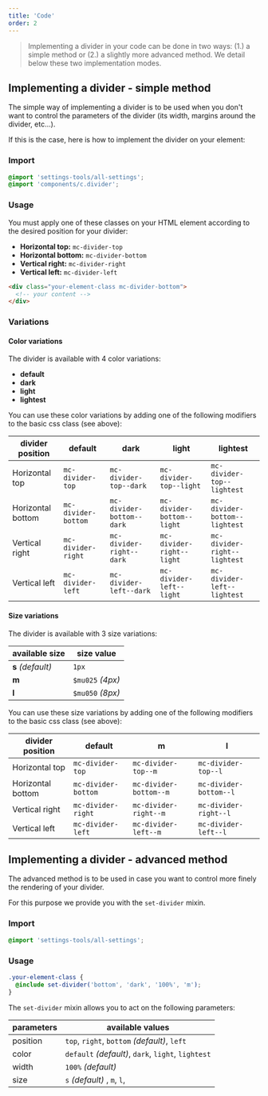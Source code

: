 ```yaml
---
title: 'Code'
order: 2
---
```


> Implementing a divider in your code can be done in two ways: (1.) a simple method or (2.) a slightly more advanced method. We detail below these two implementation modes.

## Implementing a divider - simple method

The simple way of implementing a divider is to be used when you don't want to control the parameters of the divider (its width, margins around the divider, etc...).

If this is the case, here is how to implement the divider on your element:

### Import

```scss
@import 'settings-tools/all-settings';
@import 'components/c.divider';
```

### Usage

You must apply one of these classes on your HTML element according to the desired position for your divider:

- **Horizontal top:** `mc-divider-top`
- **Horizontal bottom:** `mc-divider-bottom`
- **Vertical right:** `mc-divider-right`
- **Vertical left:** `mc-divider-left`

```html
<div class="your-element-class mc-divider-bottom">
  <!-- your content -->
</div>
```

### Variations

#### Color variations

The divider is available with 4 color variations:

- **default**
- **dark**
- **light**
- **lightest**

You can use these color variations by adding one of the following modifiers to the basic css class (see above):

| divider position  | default             | dark                      | light                      | lightest                      |
| ----------------- | ------------------- | ------------------------- | -------------------------- | ----------------------------- |
| Horizontal top    | `mc-divider-top`    | `mc-divider-top--dark`    | `mc-divider-top--light`    | `mc-divider-top--lightest`    |
| Horizontal bottom | `mc-divider-bottom` | `mc-divider-bottom--dark` | `mc-divider-bottom--light` | `mc-divider-bottom--lightest` |
| Vertical right    | `mc-divider-right`  | `mc-divider-right--dark`  | `mc-divider-right--light`  | `mc-divider-right--lightest`  |
| Vertical left     | `mc-divider-left`   | `mc-divider-left--dark`   | `mc-divider-left--light`   | `mc-divider-left--lightest`   |

<Story id="layout-divider--position" height="500" />

<Story id="layout-divider--colors" height="500" />

#### Size variations

The divider is available with 3 size variations:

| available size    | size value       |
| ----------------- | ---------------- |
| **s** _(default)_ | `1px`            |
| **m**             | `$mu025` _(4px)_ |
| **l**             | `$mu050` _(8px)_ |

You can use these size variations by adding one of the following modifiers to the basic css class (see above):

| divider position  | default             | m                      | l                      |
| ----------------- | ------------------- | ---------------------- | ---------------------- |
| Horizontal top    | `mc-divider-top`    | `mc-divider-top--m`    | `mc-divider-top--l`    |
| Horizontal bottom | `mc-divider-bottom` | `mc-divider-bottom--m` | `mc-divider-bottom--l` |
| Vertical right    | `mc-divider-right`  | `mc-divider-right--m`  | `mc-divider-right--l`  |
| Vertical left     | `mc-divider-left`   | `mc-divider-left--m`   | `mc-divider-left--l`   |

<Story id="layout-divider--sizes" height="400" />

## Implementing a divider - advanced method

The advanced method is to be used in case you want to control more finely the rendering of your divider.

For this purpose we provide you with the `set-divider` mixin.

### Import

```scss
@import 'settings-tools/all-settings';
```

### Usage

```scss
.your-element-class {
  @include set-divider('bottom', 'dark', '100%', 'm');
}
```

The `set-divider` mixin allows you to act on the following parameters:

| parameters | available values                                   |
| ---------- | -------------------------------------------------- |
| position   | `top`, `right`, `bottom` _(default)_, `left`       |
| color      | `default` _(default)_, `dark`, `light`, `lightest` |
| width      | `100%` _(default)_                                 |
| size       | `s` _(default)_ , `m`, `l`,                        |

<br />

<Story id="layout-divider--advanced-mode" height="600" />

